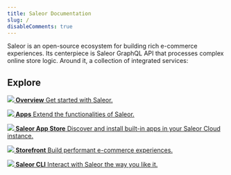 ```yaml
---
title: Saleor Documentation
slug: /
disableComments: true
---
```



Saleor is an open-source ecosystem for building rich e-commerce experiences. Its centerpiece is Saleor GraphQL API that processes complex online store logic. Around it, a collection of integrated services:

<!-- ## Develop -->

## Explore

<CardGrid>

[**![](./assets/icons/getting-started.svg) Overview** Get started with Saleor.](overview/introduction.mdx)

[**![](./assets/icons/integrations.svg) Apps** Extend the functionalities of Saleor.](developer/extending/apps/overview.mdx)

[**![](./assets/icons/catalogue.svg) Saleor App Store** Discover and install built-in apps in your Saleor Cloud instance.](developer/app-store/overview.mdx)

[**![](./assets/icons/storefront.svg) Storefront** Build performant e-commerce experiences.](https://github.com/saleor/react-storefront)

[**![](./assets/icons/before-start.svg) Saleor CLI** Interact with Saleor the way you like it.](cli.mdx)

</CardGrid>
